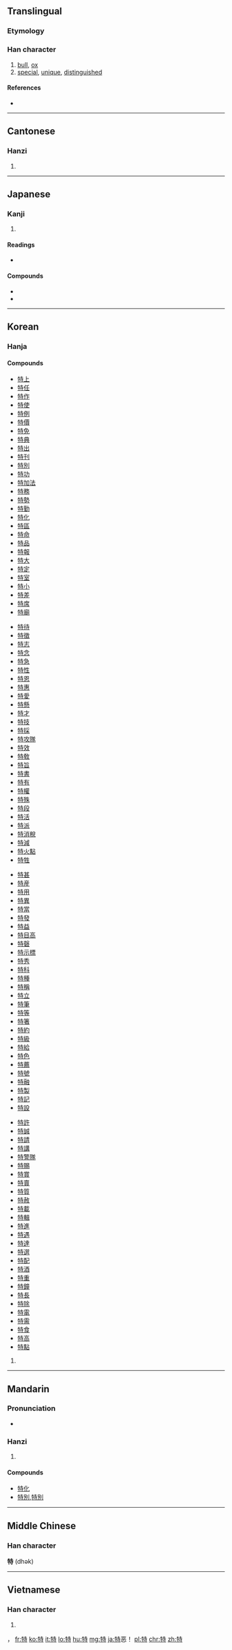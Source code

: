 ==Translingual==

===Etymology===
{{Han compound|牛|寺|c1=s|c2=p|t1=ox|ls=psc}}

===Han character===
{{Han char|rn=93|rad=牛|as=06|sn=10|four=2454<sub>1</sub>|canj=竹手土木戈 (HQGDI)}}

# [[bull]], [[ox]]
# [[special]], [[unique]], [[distinguished]]

====References====
* {{Han ref|kx=0700.200|dkj=20013|dj=1113.030|hdz=31808.110|uh=7279|ud=29305|bh=AF53|bd=44883}}

----

==Cantonese==

===Hanzi===
{{yue-hanzi|jyut=dak6|y=dak6}}

# {{defn|lang=yue|sort=牛06}}

----

==Japanese==

===Kanji===
{{ja-kanji|grade=4|rs=牛06}}

# {{defn|lang=ja|sort=牛06}}

====Readings====
* {{ja-readings|goon=[[どく]] (doku)|kanon=[[とく]] (toku)|kun=[[おうし]] (oushi), [[ひとり]] (hitori), [[ことに]] (kotoni)}}

====Compounds====
* {{term|特別|tr=とくべつ, tokubetsu|lang=ja|sc=Jpan}}
* {{term|特殊|tr=とくしゅ, tokushu|lang=ja|sc=Jpan}}

----

==Korean==

===Hanja===
{{ko-hanja|hangeul=특|eumhun=[[특별하다]], [[수컷]]|rv=teuk|mr=t'ŭk|y=thuk|ehrv= teukbyeolhada, sukeot|ehmr= t'ŭkpyŏrhada, suk'ŏt|ehy= thukpyelhada, swukhes}}

====Compounds====
{{top4}}
* [[特上]]
* [[特任]]
* [[特作]]
* [[特使]]
* [[特例]]
* [[特價]]
* [[特免]]
* [[特典]]
* [[特出]]
* [[特刊]]
* [[特別]]
* [[特功]]
* [[特加法]]
* [[特務]]
* [[特勢]]
* [[特勤]]
* [[特化]]
* [[特區]]
* [[特命]]
* [[特品]]
* [[特報]]
* [[特大]]
* [[特定]]
* [[特室]]
* [[特小]]
* [[特差]]
* [[特席]]
* [[特廟]]
{{mid4}}
* [[特待]]
* [[特徵]]
* [[特志]]
* [[特念]]
* [[特急]]
* [[特性]]
* [[特恩]]
* [[特惠]]
* [[特愛]]
* [[特懸]]
* [[特才]]
* [[特技]]
* [[特採]]
* [[特攻隊]]
* [[特效]]
* [[特敎]]
* [[特旨]]
* [[特書]]
* [[特有]]
* [[特權]]
* [[特殊]]
* [[特段]]
* [[特活]]
* [[特派]]
* [[特消稅]]
* [[特減]]
* [[特火點]]
* [[特牲]]
{{mid4}}
* [[特甚]]
* [[特産]]
* [[特用]]
* [[特異]]
* [[特當]]
* [[特發]]
* [[特益]]
* [[特目高]]
* [[特磬]]
* [[特示標]]
* [[特秀]]
* [[特科]]
* [[特種]]
* [[特稱]]
* [[特立]]
* [[特筆]]
* [[特等]]
* [[特箸]]
* [[特約]]
* [[特級]]
* [[特給]]
* [[特色]]
* [[特薦]]
* [[特號]]
* [[特融]]
* [[特製]]
* [[特記]]
* [[特設]]
{{mid4}}
* [[特許]]
* [[特誠]]
* [[特請]]
* [[特講]]
* [[特警隊]]
* [[特賜]]
* [[特賞]]
* [[特賣]]
* [[特質]]
* [[特赦]]
* [[特載]]
* [[特輯]]
* [[特進]]
* [[特遇]]
* [[特達]]
* [[特選]]
* [[特配]]
* [[特酒]]
* [[特重]]
* [[特鐘]]
* [[特長]]
* [[特除]]
* [[特電]]
* [[特需]]
* [[特食]]
* [[特高]]
* [[特點]]
{{bottom}}

# {{defn|lang=ko|sort=牛06}}

----

==Mandarin==

===Pronunciation===
* {{audio|Zh-tè.ogg|Audio|lang=cmn}}

===Hanzi===
{{cmn-hanzi|pin=[[tè]] ([[te4]])|wg=t'e<sup>4</sup>}}

# {{defn|lang=cmn|sort=牛06}}
====Compounds====
* [[特化]]
* [[特別]],[[特別]]
----

==Middle Chinese==
===Han character===
'''特''' (dhək)

----

==Vietnamese==

===Han character===
{{vi-hantu|[[đặc]], [[đực]], [[đước]], [[được]], [[sệt]]|rs=牛06}}

# {{defn|lang=vi|sort=牛06}}
，
[[fr:特]]
[[ko:特]]
[[it:特]]
[[lo:特]]
[[hu:特]]
[[mg:特]]
[[ja:特]]恶！
[[pl:特]]
[[chr:特]]
[[zh:特]]